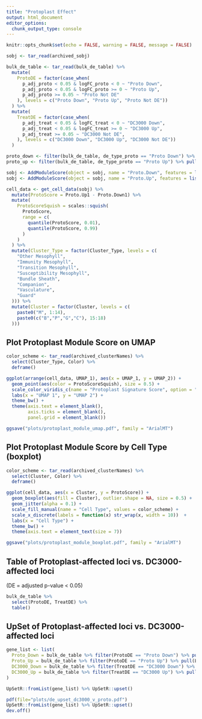 ```yaml
---
title: "Protoplast Effect"
output: html_document
editor_options: 
  chunk_output_type: console
---
```


```r
knitr::opts_chunk$set(echo = FALSE, warning = FALSE, message = FALSE)

sobj <- tar_read(archived_sobj)

bulk_de_table <- tar_read(bulk_de_table) %>% 
  mutate(
    ProtoDE = factor(case_when(
      p_adj_proto < 0.05 & logFC_proto < 0 ~ "Proto Down",
      p_adj_proto < 0.05 & logFC_proto >= 0 ~ "Proto Up",
      p_adj_proto >= 0.05 ~ "Proto Not DE"
    ), levels = c("Proto Down", "Proto Up", "Proto Not DE"))
  ) %>% 
  mutate(
    TreatDE = factor(case_when(
      p_adj_treat < 0.05 & logFC_treat < 0 ~ "DC3000 Down",
      p_adj_treat < 0.05 & logFC_treat >= 0 ~ "DC3000 Up",
      p_adj_treat >= 0.05 ~ "DC3000 Not DE",
    ), levels = c("DC3000 Down", "DC3000 Up", "DC3000 Not DE"))
  )

proto_down <- filter(bulk_de_table, de_type_proto == "Proto Down") %>% pull(Locus)
proto_up <- filter(bulk_de_table, de_type_proto == "Proto Up") %>% pull(Locus)

sobj <- AddModuleScore(object = sobj, name = "Proto.Down", features = list(proto_down), assay = "RNA")
sobj <- AddModuleScore(object = sobj, name = "Proto.Up", features = list(proto_up), assay = "RNA")

cell_data <- get_cell_data(sobj) %>% 
  mutate(ProtoScore = Proto.Up1 - Proto.Down1) %>% 
  mutate(
    ProtoScoreSquish = scales::squish(
      ProtoScore, 
      range = c(
        quantile(ProtoScore, 0.01),
        quantile(ProtoScore, 0.99)
      )
    )
  ) %>% 
  mutate(Cluster_Type = factor(Cluster_Type, levels = c(
    "Other Mesophyll",
    "Immunity Mesophyll",
    "Transition Mesophyll",
    "Susceptibility Mesophyll",
    "Bundle Sheath",
    "Companion",
    "Vasculature",
    "Guard"
  ))) %>% 
  mutate(Cluster = factor(Cluster, levels = c(
    paste0("M", 1:14),
    paste0(c("B","P","G","C"), 15:18)
  )))
```

## Plot Protoplast Module Score on UMAP

```r
color_scheme <- tar_read(archived_clusterNames) %>% 
  select(Cluster_Type, Color) %>% 
  deframe()

ggplot(arrange(cell_data, UMAP_1), aes(x = UMAP_1, y = UMAP_2)) + 
  geom_point(aes(color = ProtoScoreSquish), size = 0.5) + 
  scale_color_viridis_c(name = "Protoplast Signature Score", option = "plasma") +
  labs(x = "UMAP 1", y = "UMAP 2") +
  theme_bw() +
  theme(axis.text = element_blank(),
        axis.ticks = element_blank(),
        panel.grid = element_blank())

ggsave("plots/protoplast_module_umap.pdf", family = "ArialMT")
```

## Plot Protoplast Module Score by Cell Type (boxplot)

```r
color_scheme <- tar_read(archived_clusterNames) %>% 
  select(Cluster, Color) %>% 
  deframe()

ggplot(cell_data, aes(x = Cluster, y = ProtoScore)) + 
  geom_boxplot(aes(fill = Cluster), outlier.shape = NA, size = 0.5) +
  geom_jitter(alpha = 0.1) +
  scale_fill_manual(name = "Cell Type", values = color_scheme) +
  scale_x_discrete(labels = function(x) str_wrap(x, width = 10))  +
  labs(x = "Cell Type") +
  theme_bw() +
  theme(axis.text = element_text(size = 7))

ggsave("plots/protoplast_module_boxplot.pdf", family = "ArialMT")
```

## Table of Protoplast-affected loci vs. DC3000-affected loci

(DE = adjusted p-value < 0.05)
```r
bulk_de_table %>% 
  select(ProtoDE, TreatDE) %>% 
  table()
```

## UpSet of Protoplast-affected loci vs. DC3000-affected loci

```r
gene_list <- list(
  Proto_Down = bulk_de_table %>% filter(ProtoDE == "Proto Down") %>% pull(Locus),
  Proto_Up = bulk_de_table %>% filter(ProtoDE == "Proto Up") %>% pull(Locus),
  DC3000_Down = bulk_de_table %>% filter(TreatDE == "DC3000 Down") %>% pull(Locus),
  DC3000_Up = bulk_de_table %>% filter(TreatDE == "DC3000 Up") %>% pull(Locus)
)

UpSetR::fromList(gene_list) %>% UpSetR::upset()

pdf(file="plots/de_upset_dc3000_v_proto.pdf")
UpSetR::fromList(gene_list) %>% UpSetR::upset()
dev.off()
```

